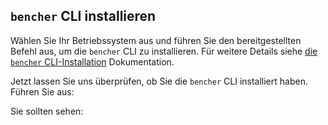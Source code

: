 
## `bencher` CLI installieren

Wählen Sie Ihr Betriebssystem aus und führen Sie den bereitgestellten Befehl aus, um die `bencher` CLI zu installieren.
Für weitere Details siehe [die `bencher` CLI-Installation][install cli] Dokumentation.

<InstallCli />

Jetzt lassen Sie uns überprüfen, ob Sie die `bencher` CLI installiert haben. Führen Sie aus:

<TerminalCommand code="bencher --version" />

Sie sollten sehen:

<BencherVersionOutput />

[install cli]: /de/docs/how-to/install-cli/
